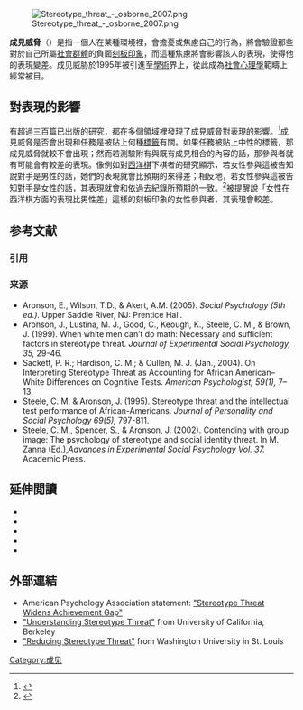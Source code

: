 [[File:Stereotype_threat_-_osborne_2007.png|thumb]]

'''成見威脅'''（{{lang-en|'''stereotype threat'''}}）是指一個人在某種環境裡，會擔憂或焦慮自己的行為，將會驗證那些對於自己所屬[[社會群體|社會群體]]的負面[[刻板印象|刻板印象]]，而這種焦慮將會影響該人的表現，使得他的表現變差。成见威胁於1995年被引進至[[學術|學術]]界上，從此成為[[社會心理學|社會心理學]]範疇上經常被目。

==對表現的影響==
<!--[[File:Stereotype_threat_bw.jpg|thumb]]
In the early 1990s, Claude Steele, in collaboration with Joshua Aronson, performed the first experiments demonstrating that stereotype threat can undermine intellectual performance.<ref name="SteeleAronson">{{cite journal|last1=Steele|first1=Claude M.|last2=Aronson|first2=Joshua|title=Stereotype threat and the intellectual test performance of African Americans|url=https://archive.org/details/sim_journal-of-personality-and-social-psychology_1995-11_69_5/page/797|journal=Journal of Personality and Social Psychology|volume=69|issue=5|year=1995|pages=797–811|issn=0022-3514|doi=10.1037/0022-3514.69.5.797|pmid=7473032}}</ref> They had [[African_american#Education|African-American]] and European-American college students take a difficult verbal portion of the [[Graduate_Record_Examination|Graduate Record Examination]] test. As would be expected based on national averages, the African-American students performed less well on the test. Steele and Aronson split students into three groups; stereotype-threat (in which the test was described as being "diagnostic of intellectual ability"), non-stereotype threat (in which the test was described as "a laboratory problem-solving task that was nondiagnostic of ability"), and a third condition (in which the test was again described as nondiagnostic of ability, but participants were asked to view the difficult test as a challenge). All three groups received the same test.

Adjusted for previous SAT scores, subjects in the non-diagnostic-challenge condition performed significantly better than those in the non-diagnostic-only condition, and the diagnostic conditions. In the first experiment, the race-by-condition interaction was not significant, meaning that African-Americans were not more significantly affected by being placed in a diagnostic condition than were European-Americans, contrary to the predictions of stereotype threat theory. The second study reported in the same paper did, however, find a significant effect.<ref name="SteeleAronson" />

Steele and Aronson concluded that changing the instructions on the test can reduce African-American students' concern about confirming a negative stereotype about their group. Supporting this conclusion, they found that African-American students who regarded the test as a measure of intelligence had more thoughts related to negative stereotypes of their group. Steele and Aronson measured this through a word completion task. They found that African-Americans who thought the test measured intelligence were more likely to complete word fragments using words that are associated with relevant negative stereotypes (e.g., completing __mb as "[[wikt:dumb|dumb]]" rather than "[[wikt:numb|numb]]").<ref name="SteeleAronson" />
-->
有超過三百篇已出版的研究，都在多個領域裡發現了成見威脅對表現的影響。<ref>{{cite web |url=http://www.arizona.edu/sites/arizona.edu/files/users/user14/Stereotype%20Threat%20Overview.pdf |title=Stereotype Threat: An Overview |last1=Stroessner |first1=Steve |last2=Good |first2=Catherine |date= |work=dingo.sbs.arizona.edu |publisher=Reducing Stereotype Threat.org |accessdate=6 March 2011 |archive-url=https://web.archive.org/web/20120604102601/http://www.arizona.edu/sites/arizona.edu/files/users/user14/Stereotype%20Threat%20Overview.pdf |archive-date=2012-06-04 |dead-url=yes }}</ref>成見威脅是否會出現和任務是被貼上何種[[標籤效應|標籤]]有關。如果任務被貼上中性的標籤，那成見威脅就較不會出現；然而若測驗附有與既有成見相合的內容的話，那參與者就有可能會有較差的表現。像例如對[[西洋棋|西洋棋]]下棋者的研究顯示，若女性參與這被告知說對手是男性的話，她們的表現就會比預期的來得差；相反地，若女性參與這被告知對手是女性的話，其表現就會和依過去紀錄所預期的一致。<ref>{{cite journal|last1=Maass|first1=Anne|last2=D'Ettole|first2=Claudio|last3=Cadinu|first3=Mara|title=Checkmate? The role of gender stereotypes in the ultimate intellectual sport|url=https://archive.org/details/sim_european-journal-of-social-psychology_2008-03_38_2/page/231|journal=European Journal of Social Psychology|volume=38|issue=2|year=2008|pages=231–245|issn=00462772|doi=10.1002/ejsp.440}}</ref>被提醒說「女性在西洋棋方面的表現比男性差」這樣的刻板印象的女性參與者，其表現會較差。
<!--
The mere presence of other people can evoke stereotype threat. In one experiment, women who took a mathematics exam along with two other women got 70% of the answers right; while those doing the same exam in the presence of two men got an average score of 55%.<ref name="InzlichtBen-Zeev2000">{{cite journal|last1=Inzlicht|first1=M.|last2=Ben-Zeev|first2=T.|title=A Threatening Intellectual Environment: Why Females Are Susceptible to Experiencing Problem-Solving Deficits in the Presence of Males|url=https://archive.org/details/sim_psychological-science_2000-09_11_5/page/365|journal=Psychological Science|volume=11|issue=5|year=2000|pages=365–371|issn=0956-7976|doi=10.1111/1467-9280.00272}}</ref> Researchers [http://www2.binghamton.edu/som/faculty/gupta.html Vishal Gupta], [http://business.missouri.edu/28/243.aspx Daniel Turban], and [http://www.nachiketbhawe.com/ Nachiket Bhawe] extended stereotype threat research to [[entrepreneurship|entrepreneurship]], a traditionally male-stereotyped profession. Their study revealed that stereotype threat can depress women's entrepreneurial intentions while boosting men's intentions. However, when entrepreneurship is presented as a gender-neutral profession, men and women express a similar level of interest in becoming entrepreneurs.<ref name = "Stereotype Threat and Entrepreneurial Intentions">{{cite journal|last1=Gupta|first1=V. K.|last2=Bhawe|first2=N. M.|title=The Influence of Proactive Personality and Stereotype Threat on Women's Entrepreneurial Intentions|journal=Journal of Leadership & Organizational Studies|volume=13|issue=4|year=2007|pages=73–85|issn=1071-7919|doi=10.1177/10717919070130040901}}</ref> Another experiment involved a golf game which was described as a test of "natural athletic ability" or of "sports intelligence". When it was described as a test of athletic ability, European-American students performed worse, but when the description mentioned intelligence, African-American students performed worse.<ref name="StoneLynch1999">{{cite journal|last1=Stone|first1=Jeff|last2=Lynch|first2=Christian I.|last3=Sjomeling|first3=Mike|last4=Darley|first4=John M.|title=Stereotype threat effects on Black and White athletic performance.|url=https://archive.org/details/sim_journal-of-personality-and-social-psychology_1999-12_77_6/page/1213|journal=Journal of Personality and Social Psychology|volume=77|issue=6|year=1999|pages=1213–1227|issn=0022-3514|doi=10.1037/0022-3514.77.6.1213}}</ref>

Overall, findings suggest that stereotype threat is likely to occur in any situation where an individual faces the potential of confirming a negative stereotype. For example, stereotype threat can negatively affect the performance of [[European_Americans|European Americans]] in athletic situations<ref name="White Men Can't Jump">{{cite journal|last1=Stone|first1=Jeff|last2=Perry|first2=W.|last3=Darley|first3=John|title="White Men Can't Jump": Evidence for the Perceptual Confirmation of Racial Stereotypes Following a Basketball Game|url=https://archive.org/details/sim_basic-and-applied-social-psychology_1997-09_19_3/page/291|journal=Basic and Applied Social Psychology|volume=19|issue=3|year=1997|pages=291–306|issn=0197-3533|doi=10.1207/s15324834basp1903_2}}</ref> as well as men who are being tested on their social sensitivity.<ref name="Stereotype Threat in Men">{{cite journal|last1=Koenig|first1=Anne M.|last2=Eagly|first2=Alice H.|title=Stereotype Threat in Men on a Test of Social Sensitivity|journal=Sex Roles|volume=52|issue=7–8|year=2005|pages=489–496|issn=0360-0025|doi=10.1007/s11199-005-3714-x}}</ref> Although the framing of a task can produce stereotype threat in most individuals, certain individuals appear to be more likely to experience stereotype threat than others. Individuals who are highly identified with a particular group appear to be more vulnerable to experiencing stereotype threat than individuals who do not identify strongly with the stereotyped group.
-->
<!--
The goal of the study by Desert, Preaux, and Jund was to see if children from lower socioeconomic groups are affected by stereotype threat. The study that was conducted took children that were 6–7 years old and children that were 8–9 years old from multiple elementary schools, and presented them with Raven’s matrix test (which is an intellectual ability test and then answering a short questionnaire). Separate groups of children were given directions in an evaluative way and other groups were given directions in a non-evaluative way. The "evaluative" group received instructions that are usually given with the Raven matrices test and the "non-evaluative" group was given directions which made it seem as if the children were simply playing a game. The results showed that third graders performed better on the test than the first graders did, which was expected. However, the lower socioeconomic status children did worse on the test when they received directions in an evaluative way than the higher socioeconomic status children did when they received directions in an evaluative way. These results also reflected the hypothesis of the study, which suggested that the framing of the directions given to the children may have a greater effect on their performance than their socioeconomic status does. This was shown by the differences in performance based on which type of instructions they received. This information can be useful in classroom settings to help improve the performance of students of lower socioeconomic status.<ref>{{cite journal|last=Desert|first=Michael|coauthors=Marie Preaux, Robin Jund|title=So young and already victims of stereotype threat: Socio-economic status and performance of 6 to 9 years old children on Raven's progressive matrices.|journal=European Journal of Psychology of Education|year=2009|volume=24|issue=2|pages=207–218|doi=10.1007/BF03173012}}</ref>

There have been studies on senior citizens and the effects of stereotype threat based on aging. A study was done on 99 senior citizens ranging in age from 60–75 years. These seniors were given multiple tests on certain factors and categories that they find important such as memory and physical abilities. They were also asked to evaluate how physically fit they believe themselves to be. They were also asked to read articles which contained both positive and negative outlooks about seniors. In addition they watched someone reading the same articles. The goal of this study was to see if priming the participants before the tests would affect performance. The results showed that the control group performed better than those that were primed with either negative or positive words prior to the tests. The control group seemed to feel more confident in their abilities than the other two groups. However, these results could have been affected by the sample of seniors that were used. The participants were all well educated, healthy, and living at a place which was welcoming to seniors. This particular group of seniors may be the ones that could remain resistant to negative stereotype threats towards those who are aging.<ref>{{cite journal|last=Horton|first=Sean|coauthors=Joseph Baker, William Pearce, Janice Deakin|title=Immunity to Popular Stereotypes of Aging? Seniors and Stereotype Threat|url=https://archive.org/details/sim_educational-gerontology_2010-05_36_5/page/353|journal=Educational Gerontology|year=2010|volume=36|issue=5|pages=353–371|doi=10.1080/03601270903323976}}</ref>

===Stereotype lift and stereotype boost===
Stereotype threat concerns how stereotypes harm performance; however stereotype activation can also lead to performance enhancement in certain situations. An increase in performance can arise due to stereotype lift which occurs when people are exposed to negative stereotypes about another group.<ref name="Walton 2003 456–467">{{cite journal|last=Walton|first=G. M.|coauthors=Cohen, G. L.|title=Stereotype lift|journal=Journal of Experimental Social Psychology|year=2003|volume=39|issue=5|pages=456–467|doi=10.1016/S0022-1031(03)00019-2}}</ref> This enhanced performance has been attributed to increases in [[self-efficacy|self-efficacy]] and decreases in self-doubt as a result of negative [[Ingroups_and_outgroups|outgroup]] stereotypes.<ref name="Walton 2003 456–467"/> Another situation which can lead to performance enhancement is when stereotype boost occurs. Stereotype boost theorists posit that positive stereotypes may actually enhance performance.<ref name="Shih, M. J. 2012 141–156">{{cite book|title=Stereotype Threat: Theory, Process, and Application|year=2012|publisher=Oxford University Press|isbn=0199732442|pages=141–156|author=Shih, M. J.|coauthors=Pittinsky, T.L.; Ho, G. C.|editor=Inzlicht, M.; Schmader, T.|chapter=Stereotype boost: Positive outcomes from the activation of positive stereotypes}}</ref> Stereotype boost occurs when a positive aspect of an individual's social identity is made salient in an identity relevant domain. Consistent with the positive racial stereotype concerning their superior quantitative skills, [[Asian_American|Asian American]] women performed better on a math test when their Asian identity was [[Priming_(psychology)|primed]] compared to a [[Treatment_and_control_groups|control condition]] where no social identity was primed. Conversely, participants did worse on the math test when their gender identity was made salient which is consistent with stereotype threat.<ref>{{cite journal|last=Shih|first=M|coauthors=Pittinsky, T.L.; Trahan, A.|title=Domain-specific effects of stereotypes on performance|journal=Self and Identity|year=2006|volume=5|issue=1|pages=1–14|doi=10.1080/15298860500338534|url=https://research.hks.harvard.edu/publications/getFile.aspx?Id=171}}</ref><ref>{{cite journal|last=Steen|first=L. A.|title=Mathematics education: A predictor of scientific competitiveness|journal=Science|date=17 July 1987|volume=237|issue=4812|pages=251–302|doi=10.1126/science.237.4812.251|url=http://www.stolaf.edu/people/steen/Papers/87predict.pdf|author=|access-date=2013-09-05|archive-url=https://web.archive.org/web/20131203040055/http://www.stolaf.edu/people/steen/Papers/87predict.pdf|archive-date=2013-12-03|dead-url=yes}}</ref> Although stereotype boost is similar to stereotype lift in that they both result in a performance enhancement due to stereotype activation, stereotype lift is the result of a negative outgroup stereotype while stereotype boost occurs due to activation of a positive [[Ingroups_and_outgroups|ingroup]] stereotype.<ref name="Shih, M. J. 2012 141–156"/>
-->

== 参考文献 ==
=== 引用 ===
{{Reflist}}

=== 来源 ===
{{refbegin|2}}
* Aronson, E., Wilson, T.D., & Akert, A.M. (2005). ''Social Psychology (5th ed.).'' Upper Saddle River, NJ: Prentice Hall.
* Aronson, J., Lustina, M. J., Good, C., Keough, K., Steele, C. M., & Brown, J. (1999).  When white men can’t do math: Necessary and sufficient factors in stereotype threat. '' Journal of Experimental Social Psychology, 35,'' 29-46.
* Sackett, P. R.; Hardison, C. M.; & Cullen, M. J. (Jan., 2004). On Interpreting Stereotype Threat as Accounting for African American–White Differences on Cognitive Tests. '' American Psychologist, 59(1),'' 7–13.  
* Steele, C. M. & Aronson, J. (1995). Stereotype threat and the intellectual test performance of African-Americans.  ''Journal of Personality and Social Psychology 69(5),'' 797-811. 
* Steele, C. M., Spencer, S., & Aronson, J.  (2002). Contending with group image: The psychology of stereotype and social identity threat. In M. Zanna (Ed.),'' Advances in Experimental Social Psychology Vol. 37.''  Academic Press.
{{refend}}

==延伸閲讀==
{{refbegin|2}}
* {{cite book|last1=Inzlicht|first1=Michael|last2=Schmader|first2=Toni|title=Stereotype Threat: Theory, Process, and Application|year=2011|publisher=Oxford University Press|url=https://global.oup.com/academic/product/stereotype-threat-9780199732449?cc=us&lang=en&|isbn=9780199732449|access-date=2020-12-12|archive-date=2021-03-08|archive-url=https://web.archive.org/web/20210308180605/https://global.oup.com/academic/product/stereotype-threat-9780199732449?cc=us&lang=en&|dead-url=no}}
* {{cite news|last=Gladwell|first=Malcolm |title=The Art of Failure: Why some people choke and others panic|url=http://www.gladwell.com/2000/2000_08_21_a_choking.html|access-date=29 May 2011|newspaper=The New Yorker|date=21 August 2000|archive-url=https://web.archive.org/web/20110514032153/http://www.gladwell.com/2000/2000_08_21_a_choking.html|archive-date=14 May 2011}}
* {{Cite journal | last1 = Walton | first1 = Gregory M. | last2 = Murphy | first2 = Mary C. | last3 = Ryan | first3 = Ann Marie | title = Stereotype rhreat in organizations: implications for equity and performance | journal = [[Annual_Reviews_(publisher)#List_of_titles|Annual Review of Organizational Psychology and Organizational Behavior]] | volume = 2 | pages = 523–550 | doi = 10.1146/annurev-orgpsych-032414-111322 | date = April 2015 }}
* {{Cite journal | last1 = Pruysers | first1 = Scott | last2 = Blais | first2 = Julie | title = Why won't Lola run? An experiment examining stereotype threat and political ambition | journal = [[Politics_&_Gender|Politics & Gender]] | volume = 13 | issue = 2 | pages = 232–252 | doi = 10.1017/S1743923X16000544 | date = June 2017 }}
* {{cite journal | vauthors = Spencer SJ, Logel C, Davies PG | title = Stereotype Threat | journal = Annual Review of Psychology | volume = 67 | pages = 415–37 | date = January 2016 | pmid = 26361054 | doi = 10.1146/annurev-psych-073115-103235| url = https://semanticscholar.org/paper/3e976529f9db4eae82d18c79f2505148d68d3a64 }}
{{refend}}

==外部連結==
* American Psychology Association statement: [https://www.apa.org/research/action/stereotype "Stereotype Threat Widens Achievement Gap"] {{Wayback|url=https://www.apa.org/research/action/stereotype |date=20210317140641 }}
* [https://advisingmatters.berkeley.edu/grow/advancing-practice-libraryarchive/conceptual/understanding-stereotype-threat "Understanding Stereotype Threat"] {{Wayback|url=https://advisingmatters.berkeley.edu/grow/advancing-practice-libraryarchive/conceptual/understanding-stereotype-threat |date=20200728192948 }} from University of California, Berkeley
* [https://teachingcenter.wustl.edu/resources/inclusive-teaching-learning/reducing-stereotype-threat/ "Reducing Stereotype Threat"] {{Wayback|url=https://teachingcenter.wustl.edu/resources/inclusive-teaching-learning/reducing-stereotype-threat/ |date=20201217043700 }} from Washington University in St. Louis

{{Biases|state=collapsed}}
{{SocialPsychology|state=collapsed}}
{{Discrimination|state=collapsed}}

[[Category:成见|Category:成见]]